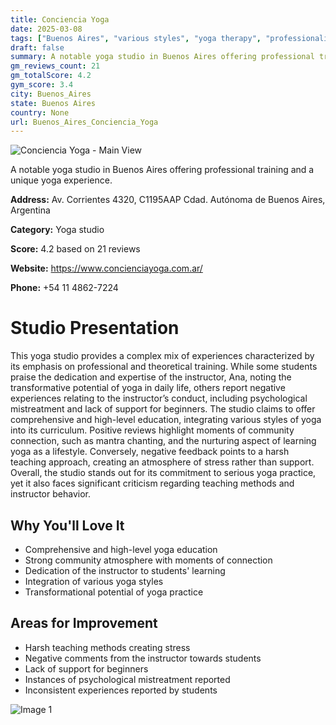 ```yaml
---
title: Conciencia Yoga
date: 2025-03-08
tags: ["Buenos Aires", "various styles", "yoga therapy", "professionalism", "community", "Buenos Aires"]  
draft: false
summary: A notable yoga studio in Buenos Aires offering professional training and a unique yoga experience.
gm_reviews_count: 21
gm_totalScore: 4.2
gym_score: 3.4
city: Buenos_Aires
state: Buenos Aires
country: None
url: Buenos_Aires_Conciencia_Yoga
---
```


<div className="aspect-[16/9] relative my-8">
  <img 
    src="https://streetviewpixels-pa.googleapis.com/v1/thumbnail?panoid=mf9wA8LdAe0FCJerXJW0eA&cb_client=maps_sv.tactile.gps&w=203&h=100&yaw=173.59781&pitch=0&thumbfov=100"
    alt="Conciencia Yoga - Main View"
    className="object-cover absolute inset-0 w-full h-full rounded-lg"
  />
</div>

A notable yoga studio in Buenos Aires offering professional training and a unique yoga experience.

**Address:** Av. Corrientes 4320, C1195AAP Cdad. Autónoma de Buenos Aires, Argentina

**Category:** Yoga studio

**Score:** 4.2 based on 21 reviews

**Website:** https://www.concienciayoga.com.ar/

**Phone:** +54 11 4862-7224

# Studio Presentation

This yoga studio provides a complex mix of experiences characterized by its emphasis on professional and theoretical training. While some students praise the dedication and expertise of the instructor, Ana, noting the transformative potential of yoga in daily life, others report negative experiences relating to the instructor’s conduct, including psychological mistreatment and lack of support for beginners. The studio claims to offer comprehensive and high-level education, integrating various styles of yoga into its curriculum. Positive reviews highlight moments of community connection, such as mantra chanting, and the nurturing aspect of learning yoga as a lifestyle. Conversely, negative feedback points to a harsh teaching approach, creating an atmosphere of stress rather than support. Overall, the studio stands out for its commitment to serious yoga practice, yet it also faces significant criticism regarding teaching methods and instructor behavior. 


## Why You'll Love It

- Comprehensive and high-level yoga education
- Strong community atmosphere with moments of connection
- Dedication of the instructor to students' learning
- Integration of various yoga styles
- Transformational potential of yoga practice

## Areas for Improvement

- Harsh teaching methods creating stress
- Negative comments from the instructor towards students
- Lack of support for beginners
- Instances of psychological mistreatment reported
- Inconsistent experiences reported by students

<div className="grid grid-cols-1 xl:grid-cols-2 gap-4 my-8">
<div className="aspect-[4/3] relative"><img src="https://lh5.googleusercontent.com/p/AF1QipMKx_-Cf5QK4jPl_sws09PRsvbTuUcsnC-YqpEp=w1920-h1080-k-no" alt="Image 1" className="object-cover absolute inset-0 w-full h-full rounded-lg" /></div>
</div>
